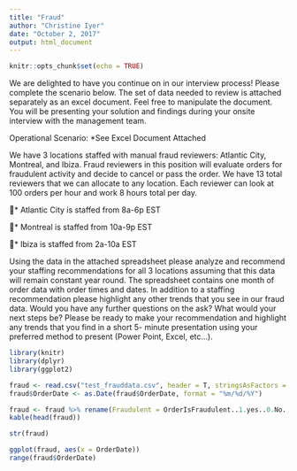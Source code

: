 ```yaml
---
title: "Fraud"
author: "Christine Iyer"
date: "October 2, 2017"
output: html_document
---
```


```r
knitr::opts_chunk$set(echo = TRUE)
```


We are delighted to have you continue on in our interview process!
Please complete the scenario below. The set of data needed to review is attached separately as an excel
document. Feel free to manipulate the document. You will be presenting your solution and findings
during your onsite interview with the management team.

Operational Scenario:
*See Excel Document Attached

We have 3 locations staffed with manual fraud reviewers: Atlantic City, Montreal, and Ibiza. Fraud
reviewers in this position will evaluate orders for fraudulent activity and decide to cancel or pass the
order. We have 13 total reviewers that we can allocate to any location. Each reviewer can look at 100
orders per hour and work 8 hours total per day.

* Atlantic City is staffed from 8a-6p EST

* Montreal is staffed from 10a-9p EST

* Ibiza is staffed from 2a-10a EST

Using the data in the attached spreadsheet please analyze and recommend your staffing
recommendations for all 3 locations assuming that this data will remain constant year round. The
spreadsheet contains one month of order data with order times and dates. In addition to a staffing
recommendation please highlight any other trends that you see in our fraud data. Would you have any
further questions on the ask? What would your next steps be?
Please be ready to make your recommendation and highlight any trends that you find in a short 5-
minute presentation using your preferred method to present (Power Point, Excel, etc...).



```r
library(knitr)
library(dplyr)
library(ggplot2)
```

```r
fraud <- read.csv("test_frauddata.csv", header = T, stringsAsFactors = F)
fraud$OrderDate <- as.Date(fraud$OrderDate, format = "%m/%d/%Y")

fraud <- fraud %>% rename(Fraudulent = OrderIsFraudulent..1.yes..0.No., Revenue = OrderRevenue,State = OrderState )
kable(head(fraud))
```

```r
str(fraud)

ggplot(fraud, aes(x = OrderDate))
range(fraud$OrderDate)
```

